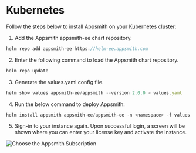 # Kubernetes

<HideElements/>

Follow the steps below to install Appsmith on your Kubernetes cluster:

1. Add the Appsmith appsmith-ee chart repository. 

```javascript
helm repo add appsmith-ee https://helm-ee.appsmith.com
```
2. Enter the following command to load the Appsmith chart repository.

```javascript
helm repo update
```
3. Generate the values.yaml config file.

```javascript
helm show values appsmith-ee/appsmith --version 2.0.0 > values.yaml
```
4. Run the below command to deploy Appsmith:

```javascript
helm install appsmith appsmith-ee/appsmith-ee -n <namespace> -f values.yaml
```
5. Sign-in to your instance again. Upon successful login, a screen will be shown where you can enter your license key and activate the instance.

![Choose the Appsmith Subscription](/img/Customer-portal-choose-subscription.png)
